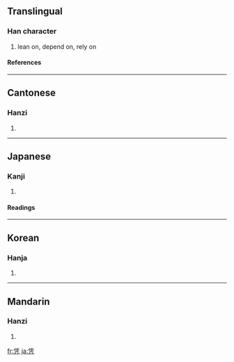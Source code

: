 {{see|憑}}

==Translingual==
===Han character===
{{Han char|rn=16|rad=几|as=06|sn=8|four=|canj=人土竹弓 (OGHN)}}
# lean on, depend on, rely on
====References====
{{Han ref|kx=0134.160|dkj=01766|dj=0299.330|hdz=10277.220|uh=51ED|ud=20973}}
----
==Cantonese==
===Hanzi===
{{yue-hanzi|jyut=|y=pang4}}
# {{defn|Cantonese}}
----
==Japanese==
===Kanji===
{{ja-kanji|grade=|rs=几06}}
# {{defn|Japanese}}
====Readings====
{{ja-readings|on=[[ひょう]] (hyō)|kun=[[よる]] (yoru), [[もたれる]] (motareru)}}
----
==Korean==
===Hanja===
{{ko-hanja|hangeul=빙|rv=bing|mr=ping}}
# {{defn|Korean}}
----
==Mandarin==
===Hanzi===
{{cmn-hanzi|tra=憑|pin=[[píng]] ([[ping2]])|wg=p'ing<sup>2</sup>}}
# {{defn|Mandarin}}

[[fr:凭]]
[[ja:凭]]